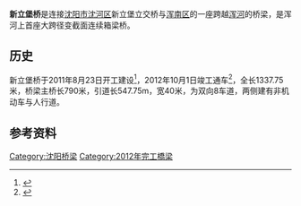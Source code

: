 {{expand|time=2015-10-23T08:46:14+00:00}}
{{Infobox bridge
| bridge_name=新立堡桥
| native_name=
| native_name_lang=
| image=
| image_size=
| alt=
| caption=
| official_name=
| other_name=
| carries=8车道
| crosses=[[浑河|浑河]]
| locale={{CHN}}[[辽宁省|辽宁省]][[沈阳市|沈阳市]]
| owner=
| maint=
| id= 
| architect=
| designer= 
| engineering=
| design =[[梁桥|梁桥]]
| material= 
| length={{convert|1337.75|m|ft|-1}}
| width={{convert|40|m|ft|-1}}
| height=
| mainspan=
| spans=
| pierswater=
| load=
| clearance=
| below=
| life=
| builder=
| fabricator=
| begin=2011年8月23日
| complete=
| cost= 3.7亿元<ref>{{cite news | url=http://epaper.lnd.com.cn/html/sdsb/20120203/sdsb901468.html | title=新立堡大桥最快“十一”通车 | work=《时代商报》 | date=2012-02-03 | accessdate=2015-10-23 }}{{Dead link|date=2018年9月 |bot=InternetArchiveBot |fix-attempted=yes }}</ref>
| open=2012年10月1日
| inaugurated=
| toll=免费通行
| traffic=
| preceded=
| followed=
| heritage=
| collapsed=
| closed=
| replaces=
| map_cue=
| map_image=
| map_alt=
| map_text=
| map_width=
| lat= 
| long= 
| coordinates=
| references=
| extra=
}}

'''新立堡桥'''是连接[[沈阳市|沈阳市]][[沈河区|沈河区]]新立堡立交桥与[[浑南区|浑南区]]的一座跨越[[浑河|浑河]]的桥梁，是浑河上首座大跨径变截面连续箱梁桥。

==历史==
新立堡桥于2011年8月23日开工建设<ref>{{cite news | url=http://epaper.syd.com.cn/syrb/html/2011-08/24/content_731414.htm | title=新立堡桥开工 跨浑河排行No.11 | work=《沈阳日报》 | date=2011-08-24 | accessdate=2015-10-23 | archive-url=https://web.archive.org/web/20160304100743/http://epaper.syd.com.cn/syrb/html/2011-08/24/content_731414.htm | archive-date=2016-03-04 | dead-url=yes }}</ref>，2012年10月1日竣工通车<ref>{{cite news | url=http://epaper.syd.com.cn/syrb/html/2012-10/02/content_850163.htm | title=双向8车道新立堡跨浑河桥通车 | work=《沈阳日报》 | date=2012-10-02 | accessdate=2015-10-23 | archive-url=https://web.archive.org/web/20160304194442/http://epaper.syd.com.cn/syrb/html/2012-10/02/content_850163.htm | archive-date=2016-03-04 | dead-url=yes }}</ref>，全长1337.75米，桥梁主桥长790米，引道长547.75m，宽40米，为双向8车道，两侧建有非机动车与人行道。

==参考资料==
{{reflist}}

{{沈阳桥隧}}

{{DEFAULTSORT:X}}
[[Category:沈阳桥梁|Category:沈阳桥梁]]
[[Category:2012年完工橋梁|Category:2012年完工橋梁]]